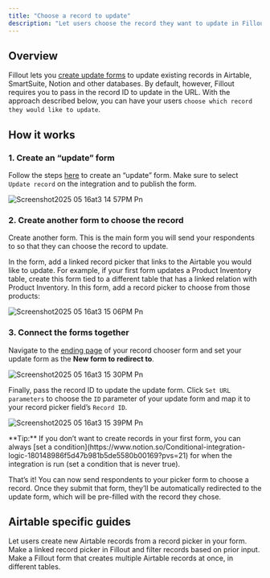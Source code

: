 ```yaml
---
title: "Choose a record to update"
description: "Let users choose the record they want to update in Fillout and update it with a custom form."
---
```


## Overview

Fillout lets you [create update forms](https://www.notion.so/Update-existing-Airtable-records-with-a-form-50fe9fbbd8a7474594d094ae1aa97c14?pvs=21) to update existing records in Airtable, SmartSuite, Notion and other databases. By default, however, Fillout requires you to pass in the record ID to update in the URL. With the approach described below, you can have your users `choose which record they would like to update`.

## How it works

### 1. Create an “update” form

Follow the steps [here](https://www.notion.so/Update-existing-Airtable-records-with-a-form-50fe9fbbd8a7474594d094ae1aa97c14?pvs=21) to create an “update” form. Make sure to select `Update record` on the integration and to publish the form.

![Screenshot2025 05 16at3 14 57PM Pn](/images/Screenshot2025-05-16at3.14.57PM.png)

### 2. Create another form to choose the record

Create another form. This is the main form you will send your respondents to so that they can choose the record to update.

In the form, add a linked record picker that links to the Airtable you would like to update. For example, if your first form updates a Product Inventory table, create this form tied to a different table that has a linked relation with Product Inventory. In this form, add a record picker to choose from those products:

![Screenshot2025 05 16at3 15 06PM Pn](/images/Screenshot2025-05-16at3.15.06PM.png)

### 3. Connect the forms together

Navigate to the [ending page](https://www.notion.so/Ending-page-c472321e634e4ac5bd3b08104407619b?pvs=21) of your record chooser form and set your update form as the **New form to redirect to**.

![Screenshot2025 05 16at3 15 30PM Pn](/images/Screenshot2025-05-16at3.15.30PM.png)

Finally, pass the record ID to update the update form. Click `Set URL parameters` to choose the `ID` parameter of your update form and map it to your record picker field’s `Record ID`.

![Screenshot2025 05 16at3 15 39PM Pn](/images/Screenshot2025-05-16at3.15.39PM.png)

<Tip>
  **Tip:** If you don’t want to create records in your first form, you can always [set a condition](https://www.notion.so/Conditional-integration-logic-180148986f5d47b981b5de5580b00169?pvs=21) for when the integration is run (set a condition that is never true).
</Tip>

That’s it\! You can now send respondents to your picker form to choose a record. Once they submit that form, they’ll be automatically redirected to the update form, which will be pre-filled with the record they chose.

## Airtable specific guides

<CardGroup cols={3}>
  <Card title="Create new linked records" icon="files-medical" iconType="regular" color="#FFC738">
    Let users create new Airtable records from a record picker in your form.
  </Card>
  <Card title="Select Airtable records in a dropdown" icon="square-caret-down" iconType="regular" color="#FFC738">
    Make a linked record picker in Fillout and filter records based on prior input.
  </Card>
  <Card title="Create multiple records" icon="cabinet-filing" iconType="regular" color="#FFC738">
    Make a Fillout form that creates multiple Airtable records at once, in different tables.
  </Card>
</CardGroup>